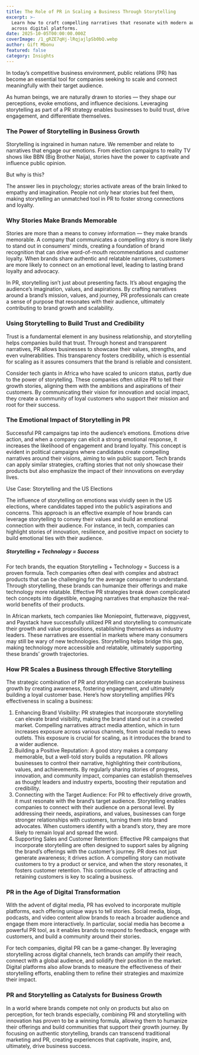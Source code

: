 ```yaml
---
title: The Role of PR in Scaling a Business Through Storytelling
excerpt: >-
  Learn how to craft compelling narratives that resonate with modern audiences
  across digital platforms.
date: 2025-10-05T00:00:00.000Z
coverImage: /1_gRZE7qHj-lRqjajlpSb0bQ.webp
author: Gift Mbonu
featured: false
category: Insights
---
```


In today’s competitive business environment, public relations (PR) has become an essential tool for companies seeking to scale and connect meaningfully with their target audience.

As human beings, we are naturally drawn to stories — they shape our perceptions, evoke emotions, and influence decisions. Leveraging storytelling as part of a PR strategy enables businesses to build trust, drive engagement, and differentiate themselves.

### The Power of Storytelling in Business Growth

Storytelling is ingrained in human nature. We remember and relate to narratives that engage our emotions. From election campaigns to reality TV shows like BBN (Big Brother Naija), stories have the power to captivate and influence public opinion.

But why is this?

The answer lies in psychology; stories activate areas of the brain linked to empathy and imagination. People not only hear stories but feel them, making storytelling an unmatched tool in PR to foster strong connections and loyalty.

### Why Stories Make Brands Memorable

Stories are more than a means to convey information — they make brands memorable. A company that communicates a compelling story is more likely to stand out in consumers’ minds, creating a foundation of brand recognition that can drive word-of-mouth recommendations and customer loyalty. When brands share authentic and relatable narratives, customers are more likely to connect on an emotional level, leading to lasting brand loyalty and advocacy.

In PR, storytelling isn’t just about presenting facts. It’s about engaging the audience’s imagination, values, and aspirations. By crafting narratives around a brand’s mission, values, and journey, PR professionals can create a sense of purpose that resonates with their audience, ultimately contributing to brand growth and scalability.

### Using Storytelling to Build Trust and Credibility

Trust is a fundamental element in any business relationship, and storytelling helps companies build that trust. Through honest and transparent narratives, PR allows businesses to showcase their values, strengths, and even vulnerabilities. This transparency fosters credibility, which is essential for scaling as it assures consumers that the brand is reliable and consistent.

Consider tech giants in Africa who have scaled to unicorn status, partly due to the power of storytelling. These companies often utilize PR to tell their growth stories, aligning them with the ambitions and aspirations of their customers. By communicating their vision for innovation and social impact, they create a community of loyal customers who support their mission and root for their success.

### The Emotional Impact of Storytelling in PR

Successful PR campaigns tap into the audience’s emotions. Emotions drive action, and when a company can elicit a strong emotional response, it increases the likelihood of engagement and brand loyalty. This concept is evident in political campaigns where candidates create compelling narratives around their visions, aiming to win public support. Tech brands can apply similar strategies, crafting stories that not only showcase their products but also emphasize the impact of their innovations on everyday lives.

Use Case: Storytelling and the US Elections

The influence of storytelling on emotions was vividly seen in the US elections, where candidates tapped into the public’s aspirations and concerns. This approach is an effective example of how brands can leverage storytelling to convey their values and build an emotional connection with their audience. For instance, in tech, companies can highlight stories of innovation, resilience, and positive impact on society to build emotional ties with their audience.

##### Storytelling + Technology = Success

For tech brands, the equation Storytelling + Technology = Success is a proven formula. Tech companies often deal with complex and abstract products that can be challenging for the average consumer to understand. Through storytelling, these brands can humanize their offerings and make technology more relatable. Effective PR strategies break down complicated tech concepts into digestible, engaging narratives that emphasize the real-world benefits of their products.

In African markets, tech companies like Moniepoint, flutterwave, piggyvest, and Paystack have successfully utilized PR and storytelling to communicate their growth and value propositions, establishing themselves as industry leaders. These narratives are essential in markets where many consumers may still be wary of new technologies. Storytelling helps bridge this gap, making technology more accessible and relatable, ultimately supporting these brands’ growth trajectories.

### How PR Scales a Business through Effective Storytelling

The strategic combination of PR and storytelling can accelerate business growth by creating awareness, fostering engagement, and ultimately building a loyal customer base. Here’s how storytelling amplifies PR’s effectiveness in scaling a business:

1. Enhancing Brand Visibility: PR strategies that incorporate storytelling can elevate brand visibility, making the brand stand out in a crowded market. Compelling narratives attract media attention, which in turn increases exposure across various channels, from social media to news outlets. This exposure is crucial for scaling, as it introduces the brand to a wider audience.
2. Building a Positive Reputation: A good story makes a company memorable, but a well-told story builds a reputation. PR allows businesses to control their narrative, highlighting their contributions, values, and achievements. By regularly sharing stories of progress, innovation, and community impact, companies can establish themselves as thought leaders and industry experts, boosting their reputation and credibility.
3. Connecting with the Target Audience: For PR to effectively drive growth, it must resonate with the brand’s target audience. Storytelling enables companies to connect with their audience on a personal level. By addressing their needs, aspirations, and values, businesses can forge stronger relationships with customers, turning them into brand advocates. When customers identify with a brand’s story, they are more likely to remain loyal and spread the word.
4. Supporting Sales and Customer Retention: Effective PR campaigns that incorporate storytelling are often designed to support sales by aligning the brand’s offerings with the customer’s journey. PR does not just generate awareness; it drives action. A compelling story can motivate customers to try a product or service, and when the story resonates, it fosters customer retention. This continuous cycle of attracting and retaining customers is key to scaling a business.

### PR in the Age of Digital Transformation

With the advent of digital media, PR has evolved to incorporate multiple platforms, each offering unique ways to tell stories. Social media, blogs, podcasts, and video content allow brands to reach a broader audience and engage them more interactively. In particular, social media has become a powerful PR tool, as it enables brands to respond to feedback, engage with customers, and build a community around their stories.

For tech companies, digital PR can be a game-changer. By leveraging storytelling across digital channels, tech brands can amplify their reach, connect with a global audience, and solidify their position in the market. Digital platforms also allow brands to measure the effectiveness of their storytelling efforts, enabling them to refine their strategies and maximize their impact.

### PR and Storytelling as Catalysts for Business Growth

In a world where brands compete not only on products but also on perception, for tech brands especially, combining PR and storytelling with innovation has proven to be a winning formula, allowing them to humanize their offerings and build communities that support their growth journey. By focusing on authentic storytelling, brands can transcend traditional marketing and PR, creating experiences that captivate, inspire, and, ultimately, drive business success.
